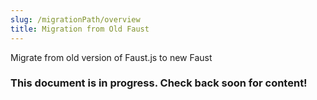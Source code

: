 ```yaml
---
slug: /migrationPath/overview
title: Migration from Old Faust
---
```

Migrate from old version of Faust.js to new Faust

### This document is in progress. Check back soon for content!